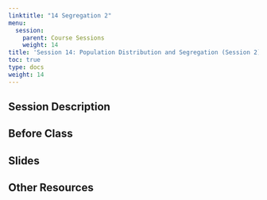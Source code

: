 ```yaml
---
linktitle: "14 Segregation 2"
menu:
  session:
    parent: Course Sessions
    weight: 14
title: 'Session 14: Population Distribution and Segregation (Session 2)'
toc: true
type: docs
weight: 14
---
```


## Session Description

## Before Class

## Slides

## Other Resources
